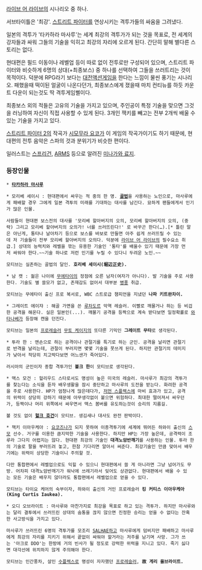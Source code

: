 {{{#!html
<object id='mgoonPlayer' classid='clsid:D27CDB6E-AE6D-11cf-96B8-444553540000' width='500' height='423' align='middle'><param name='allowScriptAccess' value='always' /><param name='allowFullScreen' value='true' /><param name='movie' value='http://play.mgoon.com/Video/V4169685@0' /><param name='quality' value='high' /><param name='bgcolor' value='#000000' /><embed src='http://play.mgoon.com/Video/V4169685@0' classid='clsid:D27CDB6E-AE6D-11cf-96B8-444553540000' quality='high' bgcolor='#000000' width='500' height='423' name='mgoonPlayer' align='middle' allowScriptAccess='always' allowFullScreen='true' type='application/x-shockwave-flash' /></object>
}}}
[[라이브 어 라이브]]의 시나리오 중 하나.

서브타이틀은 '최강'. [[스트리트 파이터]]를 연상시키는 격투가들의 싸움을 그려냈다. 

일본의 격투가 '타카하라 마사루'는 세계 최강의 격투가가 되는 것을 목표로, 전 세계의 강자들과 싸워 그들의 기술을 익히고 최강의 자리에 오르게 된다. 간단히 말해 별다른 스토리는 없다.

현대편은 필드 이동이나 레벨업 등이 따로 없이 전투로만 구성되어 있으며, 스트리트 파이터와 비슷하게 6명의 상대(+최종보스) 중 하나를 선택하여 그들을 쓰러트리는 것이 목적이다. 덕분에 RPG라기 보다는 [[대전액션게임]]을 한다는 느낌이 물씬 풍기는 시나리오. 패했을때 떡이된 얼굴이 나온다던가, 최종보스에게 졌을때 마치 컨티뉴를 하듯 카운트 다운이 되는것도 딱 격투게임삘이다.

최종보스 외의 적들은 고유의 기술을 가지고 있으며, 주인공이 특정 기술을 맞으면 그것을 러닝하여 자신이 직접 사용할 수 있게 된다. 3개인 잭키를 빼고는 전부 2개씩 배울 수 있는 기술을 가지고 있다.

[[스트리트 파이터 2]]의 작곡가 [[시모무라 요코]]가 이 게임의 작곡가이기도 하기 때문에, 현대편의 전투 음악은 스파의 것과 분위기가 비슷한 편이다.

일러스트는 [[스프리건]], [[ARMS]] 등으로 알려진 [[미나가와 료지]].

=== 등장인물 ===
 * '''[[타카하라 마사루]]'''

 * 모리베 세이시 : 현대편에서 싸우는 적 중의 한 명. '''[[골법]]'''을 사용하는 노인으로, 마사루에게 패배할 경우 그에게 일본 격투의 미래를 기대하는 대사를 남긴다. 묘하게 팬들에게서 인기가 많은 인물. 

 사람들이 현대편 보스전의 대사를 '모리베 할아버지의 오의, 모리베 할아버지의 오의, (중략) 그리고 모리베 할아버지의 오의가! 너를 쓰러뜨린다!' 로 바꾸곤 한다(…).[* 틀린 말은 아닌게, 통타나 날아차기 등으로 보스를 바보로 만들면 아주 쉽게 쓰러뜨릴 수 있는데 저 기술들이 전부 모리베 할아버지의 오의다. 덕분에 [[라이브 어 라이브]]의 필수요소 취급.] 상대의 능력치와 레벨을 깎는 유용한 기술인 '통타'를 배울수 있기 때문에 가장 먼저 싸워야 한다.~~기술 하나로 저런 인기를 누릴 수 있다니 두려운 노인.~~ 

 모티브는 실존하는 골법의 달인. '''호리베 세이시(堀辺正史).'''

 * 남 캣 : 젊은 나이에 [[무에타이]]의 정점에 오른 남자(여자가 아니다). 발 기술을 주로 사용한다. 기술도 별 쓸모가 없고, 존재감도 없어서 대부분 [[병풍]] 취급.

 모티브는 무에타이 출신 프로 복서로, WBC 스트로급 챔피언을 지냈던 '''나파 키트완차이.'''

 * 그레이트 에이쟈 : 해골 가면을 쓴 [[루차도르]] 악역 레슬러. 이빨로 깨물거나 하는 등 비겁한 공격을 해온다. 실은 일본인(...). 깨물기 공격을 등짝으로 계속 받다보면 일정확률로 [[와타나베]]가 등장해 캔을 던진다.

 모티브는 일본의 [[프로레슬러]] [[무토 케이지]]의 또다른 기믹인 '''그레이트 무타'''로 생각된다.

 * 투라 한 : 맨손으로 하는 공격이나 관절기를 특기로 하는 군인. 공격을 날리면 관절기로 반격을 날리는데, 관절이 부러지면 몇몇 기술을 못쓰게 된다. 하지만 관절기의 데미지가 낮아서 적당히 치고박다보면 어느샌가 죽어있다. 

 러시아의 군인이자 종합 격투가인 '''볼크 한'''이 모티브로 생각된다.

 * 맥스 모건 : 헐리우드 스타로서도 명성이 높은 미국의 레슬러. 마사루가 최강의 격투가를 찾는다는 소식을 듣자 배우생활을 잠시 중단하고 마사루의 도전을 받는다. 화려한 공격을 주로 사용한다. HP가 엄청나게 많은데다가, [[저먼 스플렉스]]에 마비 효과가 있고, 공격의 위력이 상당히 강하기 때문에 아무생각없이 붙으면 위험하다. 최대한 떨어져서 싸우던가, 등짝이나 머리 위쪽에서 싸우면서 맥스 봄버를 유도하는것이 승리의 지름길. 

 볼 것도 없이 '''[[헐크 호건]]'''이 모티브. 생김새나 대사도 완전 판박이다.

 * 잭키 이아우케아 : [[요코즈나]]가 되지 못하여 이종격투기에 세계에 뛰어든 하와이 출신의 [[스모]] 선수. 거구를 이용한 큼지막한 기술을 사용한다. 하지만 HP는 가장 높은데, 공격력이 조루라 그다지 어렵지는 않다. 현대편 최강의 기술인 '''대격노암반깨기'''를 사용하는 인물. 투라 한의 기술로 팔을 부러뜨려 놓고, 한참 기다리면 알아서 써준다. 최강기술인 만큼 맞아서 배우기에는 위력이 상당한 기술이니 주의할 것. 

 다만 통합편에서 레벨업으로도 익힐 수 있으니 현대편에서 쓸 게 아니라면 그냥 넘어가도 무방. 어차피 대격노암반깨기가 워낙에 쓰레기라서 잊어도 상관없다. 현대편에서 배울 수 있는 모든 기술은 배우지 않더라도 통합편에서 레벨업으로 얻을 수 있다.

 모티브는 타이요 케어의 숙부이자, 하와이 출신의 거인 프로레슬러 '''킹 커티스 이아우케아(King Curtis Iaukea).'''

 * 오디 오브라이트 : 마사루와 마찬가지로 최강을 목표로 하고 있는 격투가. 하지만 마사루와는 달리 결투에서 쓰러뜨린 상대의 숨통을 끊지 않으면 진정한 승리는 얻을 수 없다는 잔혹한 사고방식을 가지고 있다. 

 마사루가 쓰러뜨린 6명의 격투가를 모조리 [[SALHAE]]하고 마사루에게 덤비지만 패배하고 마사루에게 최강의 자리를 지키기 위해서 끝없이 싸워야 할거라는 저주를 남기며 사망. 그가 쓰는 '아크로 DDO'는 한방에 거의 빈사가 될 정도로 강력한 위력을 지니고 있다. 죽기 싫다면 대각선에 위치하지 않게 주의해야 한다.

 모티브는 인간풍차, 살인 [[수플렉스]]로 명성이 자자했던 [[프로레슬러]], '''故 게리 올브라이트.'''
